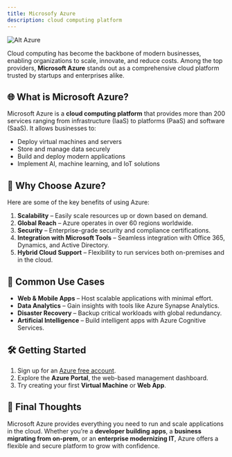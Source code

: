 ```yaml
---
title: Microsofy Azure
description: cloud computing platform
---
```

![Alt Azure](https://pexipewlvozsyzoxkmgq.supabase.co/storage/v1/object/public/blog-images/azure-flow.gif)

Cloud computing has become the backbone of modern businesses, enabling organizations to scale, innovate, and reduce costs. Among the top providers, **Microsoft Azure** stands out as a comprehensive cloud platform trusted by startups and enterprises alike.


## 🌐 What is Microsoft Azure?

Microsoft Azure is a **cloud computing platform** that provides more than 200 services ranging from infrastructure (IaaS) to platforms (PaaS) and software (SaaS). It allows businesses to:

- Deploy virtual machines and servers  
- Store and manage data securely  
- Build and deploy modern applications  
- Implement AI, machine learning, and IoT solutions  


## 🚀 Why Choose Azure?

Here are some of the key benefits of using Azure:

1. **Scalability** – Easily scale resources up or down based on demand.  
2. **Global Reach** – Azure operates in over 60 regions worldwide.  
3. **Security** – Enterprise-grade security and compliance certifications.  
4. **Integration with Microsoft Tools** – Seamless integration with Office 365, Dynamics, and Active Directory.  
5. **Hybrid Cloud Support** – Flexibility to run services both on-premises and in the cloud.  


## 🔑 Common Use Cases

- **Web & Mobile Apps** – Host scalable applications with minimal effort.  
- **Data Analytics** – Gain insights with tools like Azure Synapse Analytics.  
- **Disaster Recovery** – Backup critical workloads with global redundancy.  
- **Artificial Intelligence** – Build intelligent apps with Azure Cognitive Services.  


## 🛠️ Getting Started

1. Sign up for an [Azure free account](https://azure.microsoft.com/free).  
2. Explore the **Azure Portal**, the web-based management dashboard.  
3. Try creating your first **Virtual Machine** or **Web App**.  

## 📌 Final Thoughts

Microsoft Azure provides everything you need to run and scale applications in the cloud. Whether you’re a **developer building apps**, a **business migrating from on-prem**, or an **enterprise modernizing IT**, Azure offers a flexible and secure platform to grow with confidence.

